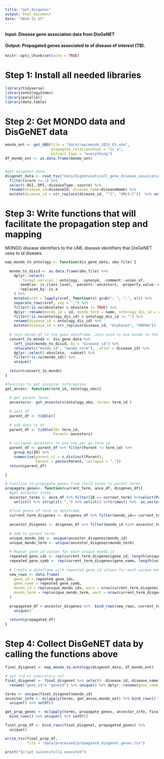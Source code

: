 ```yaml
---
title: "get_disgenes"
output: html_document
date: "2024-11-15"
---
```


#### Input: Disease gene association data from DisGeNET
#### Output: Propagated genes associated to of disease of interest (TB).

```r
knitr::opts_chunk$set(echo = TRUE)
```

# Step 1: Install all needed libraries
```r
library(tidyverse)
library(ontologyIndex)
library(parallel)
library(data.table)
```


# Step 2: Get MONDO data and DisGeNET data
```r
mondo_ont <- get_OBO(file = "data/raw/mondo_2024_03.obo",
                     propagate_relationships = "is_a",
                     extract_tags = "everything")
df_mondo_ont <- as.data.frame(mondo_ont)


#get disgenet data
disgenet_data <- read_tsv("data/bigdatasets/all_gene_disease_associations.tsv") %>% 
  filter(score >=.1) %>% 
  select(-DSI,-DPI,-diseaseType:-source) %>% 
  rename(disease_id=diseaseId, disease_name=diseaseName) %>% 
  mutate(disease_id = str_replace(disease_id, "^C", "UMLS:C"))  %>% setDT()


```


# Step 3: Write functions that will facilitate the propagation step and mapping 
MONDO disease identifiers to the UML disease identifiers that DisGeNET uses to 
id diseaes.
```r
map_mondo_to_ontology <- function(dis_gene_data, obo_file) {
  
  mondo_to_disid <- as.data.frame(obo_file) %>%
    dplyr::select(
      -`format-version`:-ontology, -synonym, -comment:-union_of,
      -seeAlso:-is_class_level, -parents:-ancestors, -property_value:-def,
      -replaced_by:-is_a
    ) %>%
    mutate(xref = lapply(xref, function(x) gsub("; ", ";", x))) %>%
    separate_rows(xref, sep = ";") %>%
    filter(!is.na(obsolete) & obsolete != TRUE) %>%
    dplyr::rename(mondo_id = id, mondo_term = name, ontology_dis_id = xref) %>%
    filter(!is.na(ontology_dis_id) & ontology_dis_id != "") %>% 
    rename(disease_id = ontology_dis_id) %>% 
    mutate(disease_id = str_replace(disease_id, "Orphanet", "ORPHA"))
  
  # join mondo df to the gwas dataframe. Join used to map mondo to the dise
  convert_to_mondo <- dis_gene_data %>%
    left_join(mondo_to_disid, by = "disease_id") %>%
    relocate(c("mondo_id", "mondo_term"), .after = disease_id) %>%
    dplyr::select(-obsolete, -subset) %>%
    filter(!is.na(mondo_id)) %>%
    unique() 
  
  return(convert_to_mondo)
}

#funciton to get ancestor information
get_ances<- function(term_id, ontology_obo){
  
  # get parent terms
  ancestors<- get_ancestors(ontology_obo, terms= term_id )
  
  # init df
  parent_df <- tibble()
  
  # add data to df
  parent_df <- tibble(ID= term_id,
                      Parent= ancestors)
  
  # collapse ancestors to one row per go term id
  parent_df <- parent_df %>% filter(Parent != term_id) %>% 
    group_by(ID) %>% 
    summarise(parent_ct = n_distinct(Parent),
              Parent = paste(Parent, collapse = ","))
  return(parent_df)
  
}

# Function to propagate genes from child terms to parent terms
propagate_genes<- function(current_term, ance_df, disgenes_df){
  #get ancestor terms
  ancestor_terms <- ance_df %>% filter(ID == current_term) %>%select(Parent) %>%
    unlist() %>% strsplit( ",") %>% unlist() %>%trimws() %>%  as.vector()
  
  #find genes of term in dataframe
  current_term_disgenes <- disgenes_df %>% filter(mondo_id== current_term) 
  
  ancestor_disgenes <- disgenes_df %>% filter(mondo_id %in% ancestor_terms)
  
  # add to parent terms
  unique_mondo_ids <- unique(ancestor_disgenes$mondo_id)
  unique_mondo_term <- unique(ancestor_disgenes$mondo_term)
  
  # Repeat gene_id values for each unique mondo_id
  repeated_gene_ids <- rep(current_term_disgenes$gene_id, length(unique_mondo_ids))
  repeated_gene_symb <- rep(current_term_disgenes$gene_name, length(unique_mondo_ids))
  
  # Create a dataframe with repeated gene_id values for each unique mondo_id
  new_rows <- data.frame(
    gene_id = repeated_gene_ids,
    gene_name = repeated_gene_symb,
    mondo_id = rep(unique_mondo_ids, each = nrow(current_term_disgenes)),
    mondo_term = rep(unique_mondo_term, each = nrow(current_term_disgenes))
  )
  
  propagated_df <-ancestor_disgenes %>%  bind_rows(new_rows, current_term_disgenes) %>% 
    unique()
  
  return(propagated_df)
}


```


# Step 4: Collect DisGeNET data by calling the functions above
```r
final_disgenet <- map_mondo_to_ontology(disgenet_data, df_mondo_ont)

# get rid of uneccesary col
final_disgenet <- final_disgenet %>% select( -disease_id,-disease_name) %>% 
  rename("gene_id"= "geneId") %>% unique() %>% dplyr::rename(gene_name = geneSymbol)

terms <- unique(final_disgenet$mondo_id)
ancestor_info <- mclapply(terms, get_ances,mondo_ont) %>% bind_rows() %>% 
  unique() %>% setDT()

get_prop_genes <- mclapply(terms, propagate_genes, ancestor_info, final_disgenet) %>% 
  bind_rows() %>% unique() %>% setDT()

final_prop_df <- bind_rows(final_disgenet, propagated_genes) %>% 
  unique()

write_tsv(final_prop_df, 
          file = "data/processed/propagated_disgenet_genes.tsv")

print("Script successfully executed")
```





































































































































































































































































































































































































































































































































